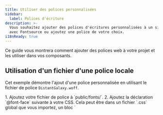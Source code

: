 ```yaml
---
title: Utiliser des polices personnalisées
sidebar:
  label: Polices d'écriture
description: >-
  Vous souhaitez ajouter des polices d'écritures personnalisées à un site Astro ? Utilisez Google Fonts 
  avec Fontsource ou ajoutez une police de votre choix.
i18nReady: true
---
```


Ce guide vous montrera comment ajouter des polices web à votre projet et les utiliser dans vos composants.

## Utilisation d'un fichier d'une police locale

Cet exemple démontre l'ajout d'une police personnalisée en utilisant le fichier de police `DistantGalaxy.woff`.

<Steps>
1. Ajoutez votre fichier de police à `public/fonts/`.
2. Ajoutez la déclaration `@font-face` suivante à votre CSS. Cela peut être dans un fichier `.css` global que vous importez, un bloc `<style is:global>`, ou un bloc `<style>` dans une mise en forme (layout) ou un composant spécifique où vous voulez utiliser cette police.

    ```css
    /* Enregistrer notre famille de polices personnalisée et indiquer au navigateur où la trouver. */
    @font-face {
      font-family: 'DistantGalaxy';
      src: url('/fonts/DistantGalaxy.woff') format('woff');
      font-weight: normal;
      font-style: normal;
      font-display: swap;
    }
    ```

3. Utilisez la valeur `font-family` de l'instruction `@font-face` pour styliser les éléments de votre composant ou de votre mise en forme (layout). Dans cet exemple, le titre `<h1>` aura la police personnalisée appliquée, alors que le paragraphe `<p>` ne l'aura pas.

    ```astro title="src/pages/example.astro" {9-11}
    ---
    ---

    <h1>Dans une galaxie très, très lointaine...</h1>

    <p>Les polices personnalisées rendent mes en-têtes beaucoup plus cool !</p>

    <style>
    h1 {
      font-family: 'DistantGalaxy', sans-serif;
    }
    </style>
    ```
</Steps>

## Utilisation de Fontsource

Le projet [Fontsource](https://fontsource.org/) simplifie l'utilisation de Google Fonts et d'autres polices open source. Il fournit les modules npm que vous pouvez installer pour les polices que vous souhaitez utiliser.

<Steps>
1. Trouvez la police que vous souhaitez dans le [catalogue Fontsource](https://fontsource.org/fonts). Pour cet exemple, on utilisera la police [Twinkle Star](https://fontsource.org/fonts/twinkle-star).
2. Installez le paquet pour la police que vous avez choisie.

    <PackageManagerTabs>
      <Fragment slot="npm">
      ```shell
      npm install @fontsource/twinkle-star
      ```
      </Fragment>
      <Fragment slot="pnpm">
      ```shell
      pnpm add @fontsource/twinkle-star
      ```
      </Fragment>
      <Fragment slot="yarn">
      ```shell
      yarn add @fontsource/twinkle-star
      ```
      </Fragment>
    </PackageManagerTabs>

    :::tip
    Vous trouverez le nom du paquet correct dans la section « Quick Installation » (installation rapide) de chaque page de police sur le site de Fontsource. Il commence par `@fontsource/` ou `@fontsource-variable/` suivi du nom de la police.
    :::

3. Importez le paquet de polices dans le composant où vous souhaitez utiliser la police. Généralement, vous voudrez le faire dans un composant de mise en forme commun pour vous assurer que la police est disponible sur l'ensemble de votre site.

    L'importation ajoutera automatiquement les règles `@font-face` nécessaires pour configurer la police.

    ```astro title="src/layouts/BaseLayout.astro"
    ---
    import '@fontsource/twinkle-star';
    ---
    ```

4. Utilisez le nom de la police comme indiqué dans l'exemple `body` sur sa page Fontsource comme valeur `font-family`. Cela fonctionnera partout où vous pouvez écrire du CSS dans votre projet Astro.

    ```css
    h1 {
      font-family: "Twinkle Star", cursive;
    }
    ```
</Steps>

Pour optimiser les temps de rendu de votre site Web, vous souhaiterez peut-être précharger les polices essentielles à l’affichage initial de la page.
Consultez le [guide Fontsource sur le préchargement des polices](https://fontsource.org/docs/getting-started/preload) pour plus d'informations et d'utilisation.

## Rajoutez des polices avec TailwindCSS

Si vous utilisez [Tailwind](/fr/guides/styling/#tailwind), vous pouvez utiliser l'une ou l'autre des méthodes précédentes de cette page pour installer votre police, avec quelques modifications. Vous pouvez soit ajouter une déclaration [`@font-face` pour une police locale](#utilisation-dun-fichier-dune-police-locale) ou utiliser la [stratégie `import` de Fontsource](#utilisation-de-fontsource) pour installer votre police.

Pour enregistrer votre police dans Tailwind :

<Steps>
1. Suivez l'un ou l'autre des guides ci-dessus, mais sautez l'étape finale qui consiste à ajouter `font-family` à votre CSS.
2. Ajoutez le nom de la police à `src/styles/global.css`.

    Cet exemple ajoute `Inter` à la pile de polices sans-serif.

    ```css title="src/styles/global.css" ins={3-5}
    @import 'tailwindcss';

    @theme {
      --font-sans: 'Inter', 'sans-serif'; 
    }
    ```

    Maintenant, tout le texte sans-serif (le texte par défaut de Tailwind) dans votre projet utilisera la police choisie et la classe `font-sans` appliquera également la police Inter.
</Steps>

Voir la documentation de [Tailwind sur l'ajout de polices personnalisées](https://tailwindcss.com/docs/font-family#using-custom-values) pour plus d'information.

## Plus de ressources

- Apprendre comment fonctionnent les polices web dans le [Guide des polices web de MDN](https://developer.mozilla.org/fr/docs/Learn/CSS/Styling_text/Web_fonts).
- Générez du CSS pour votre police avec [Font Squirrel's Webfont Generator](https://www.fontsquirrel.com/tools/webfont-generator).
